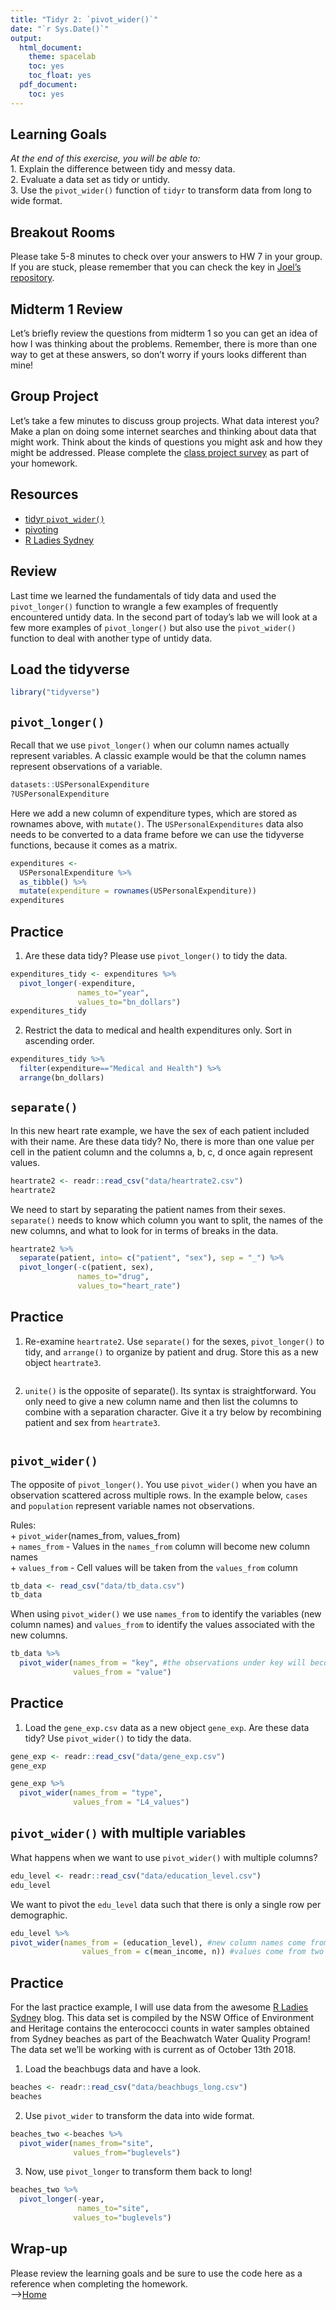 ```yaml
---
title: "Tidyr 2: `pivot_wider()`"
date: "`r Sys.Date()`"
output:
  html_document:
    theme: spacelab
    toc: yes
    toc_float: yes
  pdf_document:
    toc: yes
---
```


## Learning Goals
*At the end of this exercise, you will be able to:*    
1. Explain the difference between tidy and messy data.  
2. Evaluate a data set as tidy or untidy.  
3. Use the `pivot_wider()` function of `tidyr` to transform data from long to wide format.  

## Breakout Rooms  
Please take 5-8 minutes to check over your answers to HW 7 in your group. If you are stuck, please remember that you can check the key in [Joel's repository](https://github.com/jmledford3115/BIS15LW2021_jledford).  

## Midterm 1 Review
Let's briefly review the questions from midterm 1 so you can get an idea of how I was thinking about the problems. Remember, there is more than one way to get at these answers, so don't worry if yours looks different than mine!  

## Group Project
Let's take a few minutes to discuss group projects. What data interest you? Make a plan on doing some internet searches and thinking about data that might work. Think about the kinds of questions you might ask and how they might be addressed. Please complete the [class project survey](https://forms.gle/EJkbGyHN5MycyQpSA) as part of your homework.  

## Resources
- [tidyr `pivot_wider()`](https://tidyr.tidyverse.org/reference/pivot_wider.html)  
- [pivoting](https://cran.r-project.org/web/packages/tidyr/vignettes/pivot.html)  
- [R Ladies Sydney](https://rladiessydney.org/courses/ryouwithme/02-cleanitup-5/)  

## Review
Last time we learned the fundamentals of tidy data and used the `pivot_longer()` function to wrangle a few examples of frequently encountered untidy data. In the second part of today's lab we will look at a few more examples of `pivot_longer()` but also use the `pivot_wider()` function to deal with another type of untidy data.  

## Load the tidyverse
```r
library("tidyverse")
```

## `pivot_longer()`
Recall that we use `pivot_longer()` when our column names actually represent variables. A classic example would be that the column names represent observations of a variable.
```r
datasets::USPersonalExpenditure
?USPersonalExpenditure
```

Here we add a new column of expenditure types, which are stored as rownames above, with `mutate()`. The `USPersonalExpenditures` data also needs to be converted to a data frame before we can use the tidyverse functions, because it comes as a matrix.
```r
expenditures <- 
  USPersonalExpenditure %>% 
  as_tibble() %>% 
  mutate(expenditure = rownames(USPersonalExpenditure))
expenditures
```

## Practice
1. Are these data tidy? Please use `pivot_longer()` to tidy the data.
```r
expenditures_tidy <- expenditures %>%
  pivot_longer(-expenditure,
               names_to="year",
               values_to="bn_dollars")
expenditures_tidy
```

2. Restrict the data to medical and health expenditures only. Sort in ascending order.
```r
expenditures_tidy %>%
  filter(expenditure=="Medical and Health") %>%
  arrange(bn_dollars)
```

## `separate()`
In this new heart rate example, we have the sex of each patient included with their name. Are these data tidy? No, there is more than one value per cell in the patient column and the columns a, b, c, d once again represent values.
```r
heartrate2 <- readr::read_csv("data/heartrate2.csv")
heartrate2
```

We need to start by separating the patient names from their sexes. `separate()` needs to know which column you want to split, the names of the new columns, and what to look for in terms of breaks in the data.
```r
heartrate2 %>% 
  separate(patient, into= c("patient", "sex"), sep = "_") %>%
  pivot_longer(-c(patient, sex),
               names_to="drug",
               values_to="heart_rate")
```

## Practice
1. Re-examine `heartrate2`. Use `separate()` for the sexes, `pivot_longer()` to tidy, and `arrange()` to organize by patient and drug. Store this as a new object `heartrate3`.  
```r

```

2. `unite()` is the opposite of separate(). Its syntax is straightforward. You only need to give a new column name and then list the columns to combine with a separation character.  Give it a try below by recombining patient and sex from `heartrate3`.  
```r

```

## `pivot_wider()`
The opposite of `pivot_longer()`. You use `pivot_wider()` when you have an observation scattered across multiple rows. In the example below, `cases` and `population` represent variable names not observations.  

Rules:  
+ `pivot_wider`(names_from, values_from)  
+ `names_from` - Values in the `names_from` column will become new column names  
+ `values_from` - Cell values will be taken from the `values_from` column  

```r
tb_data <- read_csv("data/tb_data.csv")
tb_data
```

When using `pivot_wider()` we use `names_from` to identify the variables (new column names) and `values_from` to identify the values associated with the new columns.
```r
tb_data %>% 
  pivot_wider(names_from = "key", #the observations under key will become new columns
              values_from = "value")
```

## Practice
1. Load the `gene_exp.csv` data as a new object `gene_exp`. Are these data tidy? Use `pivot_wider()` to tidy the data.
```r
gene_exp <- readr::read_csv("data/gene_exp.csv")
gene_exp
```

```r
gene_exp %>% 
  pivot_wider(names_from = "type",
              values_from = "L4_values")
```

## `pivot_wider()` with multiple variables  
What happens when we want to use `pivot_wider()` with multiple columns?
```r
edu_level <- readr::read_csv("data/education_level.csv")
edu_level
```

We want to pivot the `edu_level` data such that there is only a single row per demographic. 
```r
edu_level %>% 
pivot_wider(names_from = (education_level), #new column names come from the education_level column
                values_from = c(mean_income, n)) #values come from two separate columns
```

## Practice
For the last practice example, I will use data from the awesome [R Ladies Sydney](https://rladiessydney.org/courses/ryouwithme/02-cleanitup-5/) blog. This data set is compiled by the NSW Office of Environment and Heritage contains the enterococci counts in water samples obtained from Sydney beaches as part of the Beachwatch Water Quality Program! The data set we’ll be working with is current as of October 13th 2018.  

1. Load the beachbugs data and have a look.
```r
beaches <- readr::read_csv("data/beachbugs_long.csv")
beaches
```
2. Use `pivot_wider` to transform the data into wide format.
```r
beaches_two <-beaches %>%
  pivot_wider(names_from="site",
              values_from="buglevels")
```
3. Now, use `pivot_longer` to transform them back to long!
```r
beaches_two %>%
  pivot_longer(-year,
               names_to="site",
              values_to="buglevels")
```

## Wrap-up  
Please review the learning goals and be sure to use the code here as a reference when completing the homework.  
-->[Home](https://jmledford3115.github.io/datascibiol/)